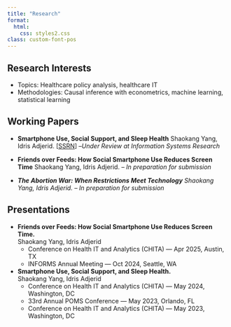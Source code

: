 ```yaml
---
title: "Research"
format:
  html:
    css: styles2.css
class: custom-font-pos
---
```


## Research Interests

-   Topics: Healthcare policy analysis, healthcare IT
-   Methodologies: Causal inference with econometrics, machine learning, statistical learning

## Working Papers

-   **Smartphone Use, Social Support, and Sleep Health** Shaokang Yang, Idris Adjerid. \[[SSRN](https://papers.ssrn.com/sol3/papers.cfm?abstract_id=5368531)\] –*Under Review at Information Systems Research*

-   **Friends over Feeds: How Social Smartphone Use Reduces Screen Time** Shaokang Yang, Idris Adjerid. – *In preparation for submission*\

<!-- -->

-   ***The Abortion War: When Restrictions Meet Technology** Shaokang Yang, Idris Adjerid.* – *In preparation for submission*

## Presentations

-   **Friends over Feeds: How Social Smartphone Use Reduces Screen Time.**\
    Shaokang Yang, Idris Adjerid
    -   Conference on Health IT and Analytics (CHITA) — Apr 2025, Austin, TX
    -   INFORMS Annual Meeting — Oct 2024, Seattle, WA
-   **Smartphone Use, Social Support, and Sleep Health.**\
    Shaokang Yang, Idris Adjerid
    -   Conference on Health IT and Analytics (CHITA) — May 2024, Washington, DC
    -   33rd Annual POMS Conference — May 2023, Orlando, FL
    -   Conference on Health IT and Analytics (CHITA) — May 2023, Washington, DC
